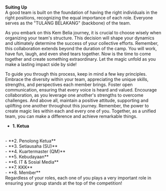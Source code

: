 
<GuideHeader id="5"/>

**Suiting Up**
<br/>
A good team is built on the foundation of having the right individuals in the right positions, recognizing the equal importance of each role. Everyone serves as the "TULANG BELAKANG" (backbone) of the team.
<br/>

As you embark on this Kem Belia journey, it is crucial to choose wisely when organizing your team's structure. This decision will shape your dynamics and ultimately determine the success of your collective efforts. Remember, this collaboration extends beyond the duration of the camp. You will work, have fun, laugh, and even shed tears together. Now is the time to come together and create something extraordinary. Let the magic unfold as you make a lasting impact side by side!
<br/>

To guide you through this process, keep in mind a few key principles. Embrace the diversity within your team, appreciating the unique skills, strengths, and perspectives each member brings. Foster open communication, ensuring that every voice is heard and valued. Encourage collaboration, as you leverage one another's strengths to overcome challenges. And above all, maintain a positive attitude, supporting and uplifting one another throughout this journey. Remember, the power to create magic lies within each and every one of you. Together, as a unified team, you can make a difference and achieve remarkable things.
<br/>

- **1. Ketua**
<br/>
- **2. Penolong Ketua**
<br/>
- **3. Setiausaha (SU)**
<br/>
- **4. Kuartermaster (QM)**
<br/>
- **5. Kebudayaan**
<br/>
- **6. IT & Sosial Media**
<br/>
- **7. KKK**
<br/>
- **8. Member**
<br/>
Regardless of your roles, each one of you plays a very important role in ensuring your group stands at the top of the competition!